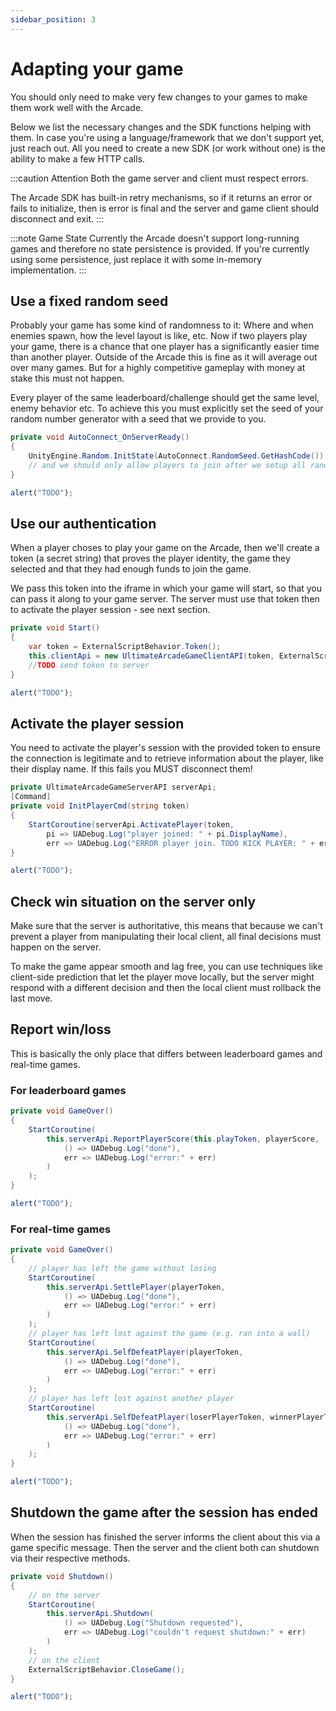 ```yaml
---
sidebar_position: 3
---
```



# Adapting your game

You should only need to make very few changes to your games to make them work well with the Arcade.

Below we list the necessary changes and the SDK functions helping with them. In case you're using a language/framework that 
we don't support yet, just reach out. All you need to create a new SDK (or work without one) is the ability to make a few HTTP calls.

:::caution Attention
Both the game server and client must respect errors.

The Arcade SDK has built-in retry mechanisms, so if it returns an error or fails to initialize, then is error is final and
the server and game client should disconnect and exit.
:::

:::note Game State
Currently the Arcade doesn't support long-running games and therefore no state persistence is provided.
If you're currently using some persistence, just replace it with some in-memory implementation.
:::

## Use a fixed random seed

Probably your game has some kind of randomness to it: Where and when enemies spawn, how the level layout is like, etc.
Now if two players play your game, there is a chance that one player has a significantly easier time than another player.
Outside of the Arcade this is fine as it will average out over many games. 
But for a highly competitive gameplay with money at stake this must not happen.

Every player of the same leaderboard/challenge should get the same level, enemy behavior etc. 
To achieve this you must explicitly set the seed of your random number generator with a seed that we provide to you.

<Tabs groupId="rnd-seed">
<TabItem value="unity" label="Unity">

```cs
private void AutoConnect_OnServerReady()
{
    UnityEngine.Random.InitState(AutoConnect.RandomSeed.GetHashCode());
    // and we should only allow players to join after we setup all randomness
}
```

</TabItem>
<TabItem value="js" label="JavaScript">

```js
alert("TODO");
```

</TabItem>
</Tabs>

## Use our authentication

When a player choses to play your game on the Arcade, then we'll create a token (a secret string) that
proves the player identity, the game they selected and that they had enough funds to join the game.

We pass this token into the iframe in which your game will start, so that you can pass it along to your game server.
The server must use that token then to activate the player session - see next section.


<Tabs groupId="get-token">
<TabItem value="unity" label="Unity">

```cs
private void Start()
{
    var token = ExternalScriptBehavior.Token();
    this.clientApi = new UltimateArcadeGameClientAPI(token, ExternalScriptBehavior.BaseApiServerName());
    //TODO send token to server
}
```

</TabItem>
<TabItem value="js" label="JavaScript">

```js
alert("TODO");
```

</TabItem>
</Tabs>

## Activate the player session

You need to activate the player's session with the provided token to ensure the connection is legitimate
and to retrieve information about the player, like their display name. If this fails you MUST disconnect them!


<Tabs groupId="activate-session">
<TabItem value="unity" label="Unity">

```cs
private UltimateArcadeGameServerAPI serverApi;
[Command]
private void InitPlayerCmd(string token)
{
    StartCoroutine(serverApi.ActivatePlayer(token,
        pi => UADebug.Log("player joined: " + pi.DisplayName),
        err => UADebug.Log("ERROR player join. TODO KICK PLAYER: " + err)));
}
```

</TabItem>
<TabItem value="js" label="JavaScript">

```js
alert("TODO");
```

</TabItem>
</Tabs>

## Check win situation on the server only

Make sure that the server is authoritative, this means that because we can't prevent a player from manipulating their local client,
all final decisions must happen on the server.

To make the game appear smooth and lag free, you can use techniques like client-side prediction that let the player move locally,
but the server might respond with a different decision and then the local client must rollback the last move.

## Report win/loss

This is basically the only place that differs between leaderboard games and real-time games. 

### For leaderboard games

<Tabs groupId="shutdown">
<TabItem value="unity" label="Unity">

```cs
private void GameOver()
{
    StartCoroutine(
        this.serverApi.ReportPlayerScore(this.playToken, playerScore,
            () => UADebug.Log("done"), 
            err => UADebug.Log("error:" + err) 
        )
    );
}
```

</TabItem>
<TabItem value="js" label="JavaScript">

```js
alert("TODO");
```

</TabItem>
</Tabs>

### For real-time games

<Tabs groupId="shutdown">
<TabItem value="unity" label="Unity">

```cs
private void GameOver()
{
    // player has left the game without losing
    StartCoroutine(
        this.serverApi.SettlePlayer(playerToken,
            () => UADebug.Log("done"), 
            err => UADebug.Log("error:" + err) 
        )
    );
    // player has left lost against the game (e.g. ran into a wall)
    StartCoroutine(
        this.serverApi.SelfDefeatPlayer(playerToken,
            () => UADebug.Log("done"), 
            err => UADebug.Log("error:" + err) 
        )
    );
    // player has left lost against another player
    StartCoroutine(
        this.serverApi.SelfDefeatPlayer(loserPlayerToken, winnerPlayerToken,
            () => UADebug.Log("done"), 
            err => UADebug.Log("error:" + err) 
        )
    );
}
```

</TabItem>
<TabItem value="js" label="JavaScript">

```js
alert("TODO");
```

</TabItem>
</Tabs>

## Shutdown the game after the session has ended

When the session has finished the server informs the client about this via a game specific message. Then the server 
and the client both can shutdown via their respective methods. 

<Tabs groupId="shutdown">
<TabItem value="unity" label="Unity">

```cs
private void Shutdown()
{
    // on the server
    StartCoroutine(
        this.serverApi.Shutdown(
            () => UADebug.Log("Shutdown requested"), 
            err => UADebug.Log("couldn't request shutdown:" + err) 
        )
    );
    // on the client
    ExternalScriptBehavior.CloseGame();
}
```

</TabItem>
<TabItem value="js" label="JavaScript">

```js
alert("TODO");
```

</TabItem>
</Tabs>

